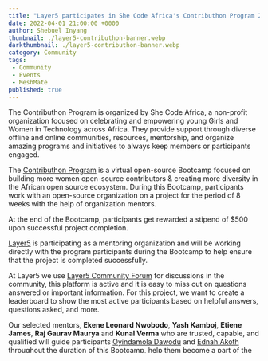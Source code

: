 ```yaml
---
title: "Layer5 participates in She Code Africa's Contributhon Program 2022"
date: 2022-04-01 21:00:00 +0000
author: Shebuel Inyang
thumbnail: ./layer5-contributhon-banner.webp
darkthumbnail: ./layer5-contributhon-banner.webp
category: Community
tags:
 - Community
 - Events
 - MeshMate
published: true
---
```







<BlogWrapper>

  <p>
  The Contributhon Program is organized by She Code Africa, a non-profit organization focused on celebrating and empowering young Girls and Women in Technology across Africa. They provide support through diverse offline and online communities, resources, mentorship, and organize amazing programs and initiatives to always keep members or participants engaged.
  </p>
  
  <p>
  The <a href="https://sites.google.com/shecodeafrica.org/contributhon/home" rel="nofollow">Contributhon Program</a> is a virtual open-source Bootcamp focused on building more women open-source contributors & creating more diversity in the African open source ecosystem. During this  Bootcamp, participants work with an open-source organization on a project for the period of 8 weeks with the help of organization mentors.
  </p>

  <p>
  At the end of the Bootcamp, participants get rewarded a stipend of $500 upon successful project completion.
  </p>

  <p>
  <a href="https://layer5.io/" rel="nofollow">Layer5</a>  is participating as a mentoring organization and will be working directly with the program participants during the Bootcamp to help ensure that the project is completed successfully. 
  </p>

  <p>
  At Layer5 we use <a href="https://discuss.layer5.io/" rel="nofollow">Layer5 Community Forum</a> for discussions in the community, this platform is active and it is easy to miss out on questions answered or important information. For this project, we want to create a leaderboard to show the most active participants based on helpful answers, questions asked, and more.
  </p>

  <p>
  Our selected mentors, <strong>Ekene Leonard Nwobodo</strong>, <strong>Yash Kamboj</strong>, <strong>Etiene James</strong>, <strong>Raj Gaurav Maurya</strong> and <strong>Kunal Verma</strong> who are trusted, capable, and qualified will guide participants <a href="https://twitter.com/oyindawodu">Oyindamola Dawodu</a> and <a href="https://twitter.com/edmucious">Ednah Akoth</a> throughout the duration of this Bootcamp, help them become a part of the community, teach them how to stay motivated and productive, show them how to solve technical problems, and also give constructive feedback as they keep track of the participants progress
  </p>

  <p>
  The <a href="https://www.shecodeafrica.org" rel="nofollow">She Code Africa</a> hosts their Contributhon as an Africa-wide open source boot camp focused on building more women OSS contributors & creating more diversity in the African open source ecosystem by matching African women in technology with sponsors and mentors from Open Source organizations. During this boot camp, participants work with an open source organisation on a project for 4 weeks with the help of organisation mentors and get rewarded at the end of the boot camp upon successful project completion.
  </p>

  <p>
  This program kicks off virtually from April 1, 2022, to May 28, 2022.
  </p>

</BlogWrapper>

